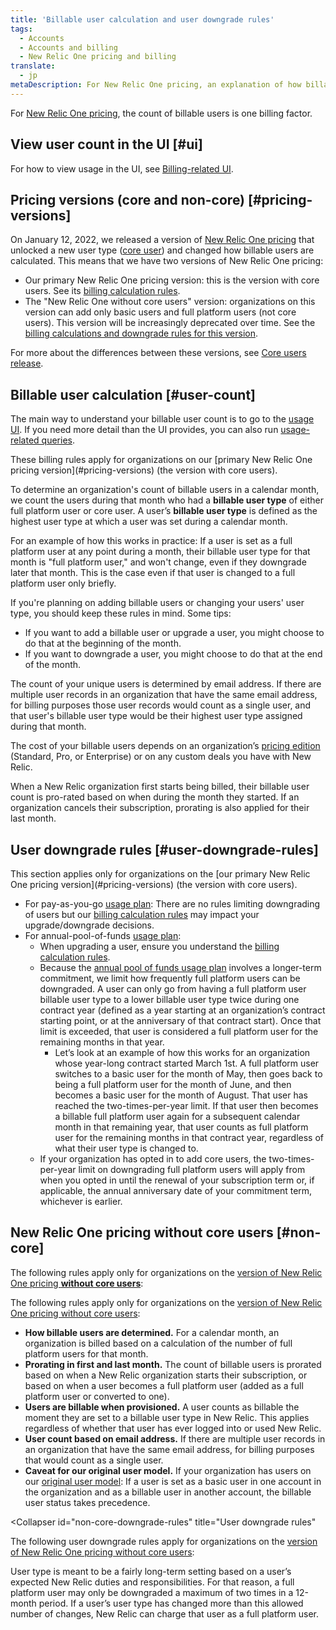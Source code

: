 ```yaml
---
title: 'Billable user calculation and user downgrade rules'
tags:
  - Accounts
  - Accounts and billing
  - New Relic One pricing and billing
translate:
  - jp
metaDescription: For New Relic One pricing, an explanation of how billable users are calculated and rules for downgrading users.
---
```


For [New Relic One pricing](/docs/accounts/accounts-billing/new-relic-one-pricing-billing/new-relic-one-pricing-billing), the count of billable users is one billing factor. 

## View user count in the UI [#ui]

For how to view usage in the UI, see [Billing-related UI](/docs/accounts/accounts-billing/general-account-settings/introduction-account-settings).

## Pricing versions (core and non-core) [#pricing-versions]

On January 12, 2022, we released a version of [New Relic One pricing](/docs/accounts/accounts-billing/new-relic-one-pricing-billing/new-relic-one-pricing-billing) that unlocked a new user type ([core user](/docs/accounts/accounts-billing/new-relic-one-user-management/user-type)) and changed how billable users are calculated. This means that we have two versions of New Relic One pricing: 

* Our primary New Relic One pricing version: this is the version with core users. See its [billing calculation rules](#user-count).
* The "New Relic One without core users" version: organizations on this version can add only basic users and full platform users (not core users). This version will be increasingly deprecated over time. See the [billing calculations and downgrade rules for this version](#non-core).

For more about the differences between these versions, see [Core users release](/docs/accounts/accounts-billing/new-relic-one-pricing-billing/core-users-release).

## Billable user calculation [#user-count]

The main way to understand your billable user count is to go to the [usage UI](/docs/accounts/accounts-billing/general-account-settings/introduction-account-settings/#pricing). If you need more detail than the UI provides, you can also run [usage-related queries](/docs/accounts/accounts-billing/new-relic-one-pricing-billing/usage-queries-alerts). 

<Callout type="important">
These billing rules apply for organizations on our [primary New Relic One pricing version](#pricing-versions) (the version with core users). 
</Callout>

To determine an organization's count of billable users in a calendar month, we count the users during that month who had a **billable user type** of either full platform user or core user. A user’s **billable user type** is defined as the highest user type at which a user was set during a calendar month. 

For an example of how this works in practice: If a user is set as a full platform user at any point during a month, their billable user type for that month is "full platform user," and won't change, even if they downgrade later that month. This is the case even if that user is changed to a full platform user only briefly.

If you're planning on adding billable users or changing your users' user type, you should keep these rules in mind. Some tips: 

* If you want to add a billable user or upgrade a user, you might choose to do that at the beginning of the month. 
* If you want to downgrade a user, you might choose to do that at the end of the month. 

The count of your unique users is determined by email address. If there are multiple user records in an organization that have the same email address, for billing purposes those user records would count as a single user, and that user's billable user type would be their highest user type assigned during that month.

The cost of your billable users depends on an organization’s [pricing edition](https://newrelic.com/pricing) (Standard, Pro, or Enterprise) or on any custom deals you have with New Relic. 

When a New Relic organization first starts being billed, their billable user count is pro-rated based on when during the month they started. If an organization cancels their subscription, prorating is also applied for their last month. 

## User downgrade rules [#user-downgrade-rules]

<Callout type="important">
This section applies only for organizations on the [our primary New Relic One pricing version](#pricing-versions) (the version with core users).
</Callout>

* For pay-as-you-go [usage plan](/docs/accounts/accounts-billing/new-relic-one-pricing-billing/new-relic-one-pricing-billing#usage-plans): There are no rules limiting downgrading of users but our [billing calculation rules](#user-calculation) may impact your upgrade/downgrade decisions. 
* For annual-pool-of-funds [usage plan](/docs/accounts/accounts-billing/new-relic-one-pricing-billing/new-relic-one-pricing-billing#usage-plans): 
  * When upgrading a user, ensure you understand the [billing calculation rules](#user-calculation).
  * Because the [annual pool of funds usage plan](/docs/accounts/accounts-billing/new-relic-one-pricing-billing/new-relic-one-pricing-billing#usage-plans) involves a longer-term commitment, we limit how frequently full platform users can be downgraded. A user can only go from having a full platform user billable user type to a lower billable user type twice during one contract year (defined as a year starting at an organization’s contract starting point, or at the anniversary of that contract start). Once that limit is exceeded, that user is considered a full platform user for the remaining months in that year. 
    * Let’s look at an example of how this works for an organization whose year-long contract started March 1st. A full platform user switches to a basic user for the month of May, then goes back to being a full platform user for the month of June, and then becomes a basic user for the month of August. That user has reached the two-times-per-year limit. If that user then becomes a billable full platform user again for a subsequent calendar month in that remaining year, that user counts as full platform user for the remaining months in that contract year, regardless of what their user type is changed to.
  * If your organization has opted in to add core users, the two-times-per-year limit on downgrading full platform users will apply from when you opted in until the renewal of your subscription term or, if applicable, the annual anniversary date of your commitment term, whichever is earlier. 


## New Relic One pricing without core users [#non-core]

The following rules apply only for organizations on the [version of New Relic One pricing **without core users**](#pricing-versions): 

<CollapserGroup>
  <Collapser
    id="non-core-user-billing"
    title="Billable user calculation"
  >

The following rules apply only for organizations on the [version of New Relic One pricing without core users](#pricing-versions): 

* **How billable users are determined.** For a calendar month, an organization is billed based on a calculation of the number of full platform users for that month. 
* **Prorating in first and last month.** The count of billable users is prorated based on when a New Relic organization starts their subscription, or based on when a user becomes a full platform user (added as a full platform user or converted to one).
* **Users are billable when provisioned.** A user counts as billable the moment they are set to a billable user type in New Relic. This applies regardless of whether that user has ever logged into or used New Relic. 
* **User count based on email address.** If there are multiple user records in an organization that have the same email address, for billing purposes that would count as a single user.
* **Caveat for our original user model.** If your organization has users on our [original user model](?): If a user is set as a basic user in one account in the organization and as a billable user in another account, the billable user status takes precedence.
</Collapser>

  <Collapser
    id="non-core-downgrade-rules"
    title="User downgrade rules"
  >
The following user downgrade rules apply for organizations on the [version of New Relic One pricing without core users](#pricing-versions): 

User type is meant to be a fairly long-term setting based on a user’s expected New Relic duties and responsibilities. For that reason, a full platform user may only be downgraded a maximum of two times in a 12-month period. If a user’s user type has changed more than this allowed number of changes, New Relic can charge that user as a full platform user. 
</Collapser>
</CollapserGroup>

